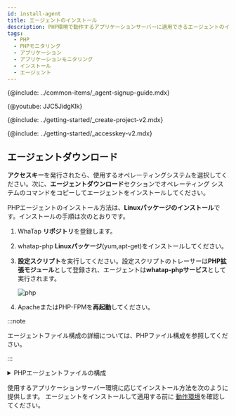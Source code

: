 ```yaml
---
id: install-agent
title: エージェントのインストール
description: PHP環境で動作するアプリケーションサーバーに適用できるエージェントのインストール方法を確認してください。
tags:
  - PHP
  - PHPモニタリング
  - アプリケーション
  - アプリケーションモニタリング
  - インストール
  - エージェント
---
```



{@include: ../common-items/_agent-signup-guide.mdx}   

{@youtube: JJC5JidgKlk}

{@include: ../getting-started/_create-project-v2.mdx} 

{@include: ../getting-started/_accesskey-v2.mdx} 

## エージェントダウンロード

**アクセスキー**を発行されたら、使用するオペレーティングシステムを選択してください。次に、**エージェントダウンロード**セクションでオペレーティング システムのコマンドをコピーしてエージェントをインストールしてください。

PHPエージェントのインストール方法は、**Linuxパッケージのインストール**です。インストールの手順は次のとおりです。

1. WhaTap **リポジトリ**を登録します。

2. whatap-php **Linuxパッケージ**(yum,apt-get)をインストールしてください。

3. **設定スクリプト**を実行してください。設定スクリプトのトレーサーは**PHP拡張モジュール**として登録され、エージェントは**whatap-phpサービス**として実行されます。

   ![php](https://img.whatap.io/media/images/php.png)

4. ApacheまたはPHP-FPMを**再起動**してください。

:::note

エージェントファイル構成の詳細については、PHPファイル構成を参照してください。

:::

<details>
<summary>PHPエージェントファイルの構成</summary>

PHPエージェントファイルは、アプリケーションモニタリングに必要な情報を抽出してWhaTap収集サーバーに送信するトレーサー、収集された情報をサーバーに送信するエージェント、トレーサーとエージェントをサーバーに動的に適用するインストールスクリプトファイルで構成されています。

- _whatap\_`X.Y.Z`.so_

  トレーサーとして登録されたPHP拡張モジュールとして追加され、情報を収集し、収集された情報をエージェントに送信するライブラリです。拡張モジュールはPHPバージョン(PHP API Version)とZend Thread Safe対応の可否によって判別されます。例は次のとおりです。 

  - _whatap_zts_20041225.so_  

    PHP 5.2バージョン、Zend Thread safe enable

  - _whatap_20041225.so_

    PHP 5.2バージョン、Non Thread Safe 

- _whatap-php(whatap_php)_

  エージェントは、トレーサーからUDPに送信された情報を収集サーバーに送信するプログラムです。

- _/etc/init.d/whatap-php_

  サービススクリプトです。

- _whatap_php_

  サービスの実行ファイルです。

- _whatap.ini_

  アプリケーションサーバからデータを収集するPHP拡張モジュールの設定情報、収集サーバのアドレスとサーバのプロジェクトアクセスキーが入力されたファイルです。

- _template.ini_ 

  _whatap.ini_ 作成時、コピーして使用するテンプレートファイルです。

- _whatap-install-`yyyymmdd`.log_

  インストールプロセスのログファイルです。基本の保存パスは_/usr/whata/php/logs_です。日付順にファイルが作成されます。基本的に7日間のログが保存されます。

- _whatap-boot-`yyyymmdd`.log_

  エージェントのログファイルです。基本の保存パスは、_/usr/whata/php/logs_です。日付順にファイルが作成されます。基本的に7 日間のログが保存されます。

- _install.sh_

  インストールスクリプトです。PHP拡張モジュール(_whatap.so _)をApacheまたはPHP-FPMにインストールし、whatap-phpサービスのインストールを進めます。詳細は[次の文書](agent-troubleshooting#extension-modul-manual-setting)を参照してください。

- _WhaTap.php (sample.php)_

  PHPソースコードで使用するAPIリファレンスクラス(_/usr/whatap/php/lib/WhaTap.php_)およびサンプルソースファイル(_sample.php_)です。

</details>

使用するアプリケーションサーバー環境に応じてインストール方法を次のように提供します。 エージェントをインストールして適用する前に [動作環境](supported-spec)を確認してください。

<DocCardList/>

